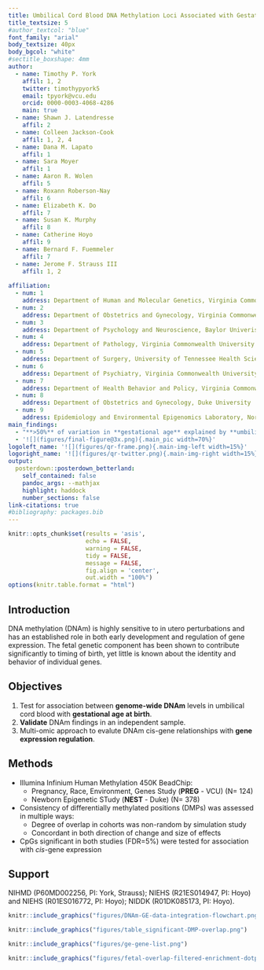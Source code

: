 ```yaml
---
title: Umbilical Cord Blood DNA Methylation Loci Associated with Gestational Age at Birth
title_textsize: 5
#author_textcol: "blue"
font_family: "arial"
body_textsize: 40px
body_bgcol: "white"
#sectitle_boxshape: 4mm
author:
  - name: Timothy P. York
    affil: 1, 2
    twitter: timothypyork5
    email: tpyork@vcu.edu
    orcid: 0000-0003-4068-4286
    main: true
  - name: Shawn J. Latendresse
    affil: 2
  - name: Colleen Jackson-Cook
    affil: 1, 2, 4
  - name: Dana M. Lapato
    affil: 1
  - name: Sara Moyer
    affil: 1
  - name: Aaron R. Wolen
    affil: 5
  - name: Roxann Roberson-Nay
    affil: 6
  - name: Elizabeth K. Do
    affil: 7
  - name: Susan K. Murphy
    affil: 8
  - name: Catherine Hoyo
    affil: 9
  - name: Bernard F. Fuemmeler
    affil: 7
  - name: Jerome F. Strauss III
    affil: 1, 2
  
affiliation:
  - num: 1
    address: Department of Human and Molecular Genetics, Virginia Commonwealth University
  - num: 2
    address: Department of Obstetrics and Gynecology, Virginia Commonwealth University
  - num: 3
    address: Department of Psychology and Neuroscience, Baylor Univeristy
  - num: 4
    address: Department of Pathology, Virginia Commonwealth University
  - num: 5
    address: Department of Surgery, University of Tennessee Health Science Center
  - num: 6
    address: Department of Psychiatry, Virginia Commonwealth University
  - num: 7
    address: Department of Health Behavior and Policy, Virginia Commonwealth University
  - num: 8
    address: Department of Obstetrics and Gynecology, Duke University
  - num: 9
    address: Epidemiology and Environmental Epigenomics Laboratory, North Carolina State University
main_findings:
  - "**>50%** of variation in **gestational age** explained by **umbilical cord DNAm**."
  - '![](figures/final-figure@3x.png){.main_pic width=70%}'
logoleft_name: '![](figures/qr-frame.png){.main-img-left width=15%}'
logoright_name: '![](figures/qr-twitter.png){.main-img-right width=15%}'
output:
  posterdown::posterdown_betterland:
    self_contained: false
    pandoc_args: --mathjax
    highlight: haddock
    number_sections: false
link-citations: true
#bibliography: packages.bib
---
```


```r
knitr::opts_chunk$set(results = 'asis',
                      echo = FALSE,
                      warning = FALSE,
                      tidy = FALSE,
                      message = FALSE,
                      fig.align = 'center',
                      out.width = "100%")
options(knitr.table.format = "html") 
```


## Introduction

DNA methylation (DNAm) is highly sensitive to in utero perturbations and has an established role in both early development and regulation of gene expression. The fetal genetic component has been shown to contribute significantly to timing of birth, yet little is known about the identity and behavior of individual genes.    


## Objectives

1. Test for association between **genome-wide DNAm** levels in umbilical cord blood with **gestational age at birth**.
2. **Validate** DNAm findings in an independent sample.
3. Multi-omic approach to evalute DNAm cis-gene relationships with **gene expression regulation**.

## Methods

- Illumina Infinium Human Methylation 450K BeadChip:
  - Pregnancy, Race, Environment, Genes Study (**PREG** - VCU) (N= 124)
  - Newborn Epigenetic STudy (**NEST** - Duke) (N= 378) 
- Consistency of differentially methylated positions (DMPs) was assessed in multiple ways: 
  - Degree of overlap in cohorts was non-random by simulation study
  - Concordant in both direction of change and size of effects
- CpGs significant in both studies (FDR=5%) were tested for association with *cis*-gene expression


## Support
NIHMD (P60MD002256, PI: York, Strauss); NIEHS (R21ES014947, PI: Hoyo) and NIEHS (R01ES016772, PI: Hoyo); NIDDK (R01DK085173, PI: Hoyo).



```r
knitr::include_graphics("figures/DNAm-GE-data-integration-flowchart.png")

```


```r
knitr::include_graphics("figures/table_significant-DMP-overlap.png")

```


```r
knitr::include_graphics("figures/ge-gene-list.png")

```



```r
knitr::include_graphics("figures/fetal-overlap-filtered-enrichment-dotplot.png")

```






